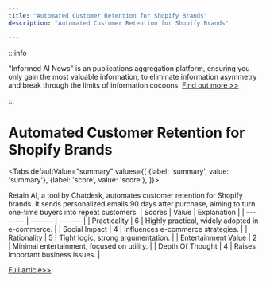 ```yaml
---
title: "Automated Customer Retention for Shopify Brands"
description: "Automated Customer Retention for Shopify Brands"

---
```



:::info

"Informed AI News" is an publications aggregation platform, ensuring you only gain the most valuable information, to eliminate information asymmetry and break through the limits of information cocoons.  [Find out more >>](/)

:::

# Automated Customer Retention for Shopify Brands


<Tabs
	defaultValue="summary"
	values={[
	{label: 'summary', value: 'summary'},
	{label: 'score', value: 'score'},
]}>
<TabItem value="summary">


Retain AI, a tool by Chatdesk, automates customer retention for Shopify brands. It sends personalized emails 90 days after purchase, aiming to turn one-time buyers into repeat customers.
</TabItem>
<TabItem value="score">
	| Scores     | Value   | Explanation |
	| -------- | ------- | ------- |
	| Practicality  | 6    | Highly practical, widely adopted in e-commerce.    |
	| Social Impact | 4     | Influences e-commerce strategies.    |
	| Rationality    | 5    | Tight logic, strong argumentation.    |
	| Entertainment Value    | 2    | Minimal entertainment, focused on utility.    |
	| Depth Of Thought    | 4    | Raises important business issues.    |
</TabItem>
</Tabs>

[Full article>>](https://www.producthunt.com/posts/retain-ai)
